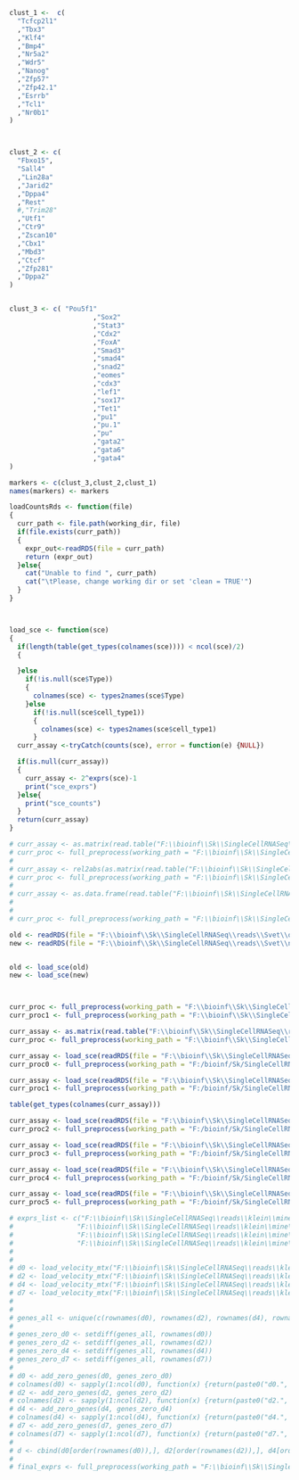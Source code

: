 
```{r}
clust_1 <-  c(
  "Tcfcp2l1"
  ,"Tbx3"
  ,"Klf4"
  ,"Bmp4"
  ,"Nr5a2"
  ,"Wdr5"
  ,"Nanog"
  ,"Zfp57"
  ,"Zfp42.1"
  ,"Esrrb"
  ,"Tcl1"
  ,"Nr0b1"
)



clust_2 <- c(
  "Fbxo15",
  "Sall4"
  ,"Lin28a"
  ,"Jarid2"
  ,"Dppa4"
  ,"Rest"
  #,"Trim28"
  ,"Utf1"
  ,"Ctr9"
  ,"Zscan10"
  ,"Cbx1"
  ,"Mbd3"
  ,"Ctcf"
  ,"Zfp281"
  ,"Dppa2"
)


clust_3 <- c( "Pou5f1"
                     ,"Sox2"
                     ,"Stat3"
                     ,"Cdx2"
                     ,"FoxA"
                     ,"Smad3"
                     ,"smad4"
                     ,"snad2"
                     ,"eomes"
                     ,"cdx3"
                     ,"lef1"
                     ,"sox17"
                     ,"Tet1"
                     ,"pu1"
                     ,"pu.1"
                     ,"pu"
                     ,"gata2"
                     ,"gata6"
                     ,"gata4"
)

markers <- c(clust_3,clust_2,clust_1)
names(markers) <- markers
```

```{r}
loadCountsRds <- function(file)
{
  curr_path <- file.path(working_dir, file)
  if(file.exists(curr_path))
  {
    expr_out<-readRDS(file = curr_path)
    return (expr_out)
  }else{
    cat("Unable to find ", curr_path)
    cat("\tPlease, change working dir or set 'clean = TRUE'")
  }
}



load_sce <- function(sce)
{
  if(length(table(get_types(colnames(sce)))) < ncol(sce)/2)
  {

  }else
    if(!is.null(sce$Type))
    {
      colnames(sce) <- types2names(sce$Type)
    }else
      if(!is.null(sce$cell_type1))
      {
        colnames(sce) <- types2names(sce$cell_type1)
      }
  curr_assay <-tryCatch(counts(sce), error = function(e) {NULL})

  if(is.null(curr_assay))
  {
    curr_assay <- 2^exprs(sce)-1
    print("sce_exprs")
  }else{
    print("sce_counts")
  }
  return(curr_assay)
}

# curr_assay <- as.matrix(read.table("F:\\bioinf\\Sk\\SingleCellRNASeq\\reads\\NanoString\\expressionTableDedupQC.csv"))
# curr_proc <- full_preprocess(working_path = "F:\\bioinf\\Sk\\SingleCellRNASeq\\reads\\NanoString\\", counts_mtx = curr_assay, markers = markers, clean = T, impute = T)
# 
# curr_assay <- rel2abs(as.matrix(read.table("F:\\bioinf\\Sk\\SingleCellRNASeq\\reads\\idc.tpm.txt")))
# curr_proc <- full_preprocess(working_path = "F:\\bioinf\\Sk\\SingleCellRNASeq\\reads\\", counts_mtx = curr_assay, markers = markers, clean = T)
# 
# curr_assay <- as.data.frame(read.table("F:\\bioinf\\Sk\\SingleCellRNASeq\\reads\\SC3\\patient1-raw.txt", header=TRUE, sep = "\t"))
# 
# 
# curr_proc <- full_preprocess(working_path = "F:\\bioinf\\Sk\\SingleCellRNASeq\\reads\\", counts_mtx = curr_assay, markers = markers, clean = T)

old <- readRDS(file = "F:\\bioinf\\Sk\\SingleCellRNASeq\\reads\\Svet\\old.rds")
new <- readRDS(file = "F:\\bioinf\\Sk\\SingleCellRNASeq\\reads\\Svet\\new.rds")


old <- load_sce(old)
new <- load_sce(new)



curr_proc <- full_preprocess(working_path = "F:\\bioinf\\Sk\\SingleCellRNASeq\\reads\\Svet\\", counts_mtx = old, markers = markers, clean = T)
curr_proc1 <- full_preprocess(working_path = "F:\\bioinf\\Sk\\SingleCellRNASeq\\reads\\Svet\\", counts_mtx = new, markers = markers, clean = T)

curr_assay <- as.matrix(read.table("F:\\bioinf\\Sk\\SingleCellRNASeq\\reads\\idc.counts.txt"))
curr_proc <- full_preprocess(working_path = "F:\\bioinf\\Sk\\SingleCellRNASeq\\reads\\", counts_mtx = curr_assay, markers = markers, clean = T)

curr_assay <- load_sce(readRDS(file = "F:\\bioinf\\Sk\\SingleCellRNASeq\\outer\\biase.rds"))
curr_proc0 <- full_preprocess(working_path = "F:/bioinf/Sk/SingleCellRNASeq/outer/biase/", counts_mtx = curr_assay, markers = markers, clean = T)

curr_assay <- load_sce(readRDS(file = "F:\\bioinf\\Sk\\SingleCellRNASeq\\outer\\deng-reads.rds"))
curr_proc1 <- full_preprocess(working_path = "F:/bioinf/Sk/SingleCellRNASeq/outer/deng-reads/", counts_mtx = curr_assay, markers = markers, clean = T)

table(get_types(colnames(curr_assay)))

curr_assay <- load_sce(readRDS(file = "F:\\bioinf\\Sk\\SingleCellRNASeq\\outer\\fan.rds"))
curr_proc2 <- full_preprocess(working_path = "F:/bioinf/Sk/SingleCellRNASeq/outer/fan/", counts_mtx = curr_assay, markers = markers, clean = T)

curr_assay <- load_sce(readRDS(file = "F:\\bioinf\\Sk\\SingleCellRNASeq\\outer\\goolam.rds"))
curr_proc3 <- full_preprocess(working_path = "F:/bioinf/Sk/SingleCellRNASeq/outer/goolam/", counts_mtx = curr_assay, markers = markers, clean = T)

curr_assay <- load_sce(readRDS(file = "F:\\bioinf\\Sk\\SingleCellRNASeq\\outer\\klein.rds"))
curr_proc4 <- full_preprocess(working_path = "F:/bioinf/Sk/SingleCellRNASeq/outer/klein/", counts_mtx = curr_assay, markers = markers, clean = T)

curr_assay <- load_sce(readRDS(file = "F:\\bioinf\\Sk\\SingleCellRNASeq\\outer\\kolodziejczyk.rds"))
curr_proc5 <- full_preprocess(working_path = "F:/bioinf/Sk/SingleCellRNASeq/outer/kolodziejczyk/", counts_mtx = curr_assay, markers = markers, clean = T)

```


```{r}
# exprs_list <- c("F:\\bioinf\\Sk\\SingleCellRNASeq\\reads\\klein\\mine\\SRR1784310\\cell.counts.matrices.rds",
#                "F:\\bioinf\\Sk\\SingleCellRNASeq\\reads\\klein\\mine\\SRR1784313\\cell.counts.matrices.rds",
#                "F:\\bioinf\\Sk\\SingleCellRNASeq\\reads\\klein\\mine\\SRR1784314\\cell.counts.matrices.rds",
#                "F:\\bioinf\\Sk\\SingleCellRNASeq\\reads\\klein\\mine\\SRR1784315\\cell.counts.matrices.rds")
# 
# 
# d0 <- load_velocity_mtx("F:\\bioinf\\Sk\\SingleCellRNASeq\\reads\\klein\\mine\\SRR1784310\\cell.counts.matrices.rds")
# d2 <- load_velocity_mtx("F:\\bioinf\\Sk\\SingleCellRNASeq\\reads\\klein\\mine\\SRR1784313\\cell.counts.matrices.rds")
# d4 <- load_velocity_mtx("F:\\bioinf\\Sk\\SingleCellRNASeq\\reads\\klein\\mine\\SRR1784314\\cell.counts.matrices.rds")
# d7 <- load_velocity_mtx("F:\\bioinf\\Sk\\SingleCellRNASeq\\reads\\klein\\mine\\SRR1784315\\cell.counts.matrices.rds")
# 
# 
# genes_all <- unique(c(rownames(d0), rownames(d2), rownames(d4), rownames(d7)))
# 
# genes_zero_d0 <- setdiff(genes_all, rownames(d0))
# genes_zero_d2 <- setdiff(genes_all, rownames(d2))
# genes_zero_d4 <- setdiff(genes_all, rownames(d4))
# genes_zero_d7 <- setdiff(genes_all, rownames(d7))
# 
# d0 <- add_zero_genes(d0, genes_zero_d0)
# colnames(d0) <- sapply(1:ncol(d0), function(x) {return(paste0("d0.", x))})
# d2 <- add_zero_genes(d2, genes_zero_d2)
# colnames(d2) <- sapply(1:ncol(d2), function(x) {return(paste0("d2.", x))})
# d4 <- add_zero_genes(d4, genes_zero_d4)
# colnames(d4) <- sapply(1:ncol(d4), function(x) {return(paste0("d4.", x))})
# d7 <- add_zero_genes(d7, genes_zero_d7)
# colnames(d7) <- sapply(1:ncol(d7), function(x) {return(paste0("d7.", x))})
# 
# d <- cbind(d0[order(rownames(d0)),], d2[order(rownames(d2)),], d4[order(rownames(d4)),], d7[order(rownames(d7)),])
# 
# final_exprs <- full_preprocess(working_path = "F:\\bioinf\\Sk\\SingleCellRNASeq\\reads\\klein\\mine", counts_mtx = d, clean = T, markers = markers)

```
